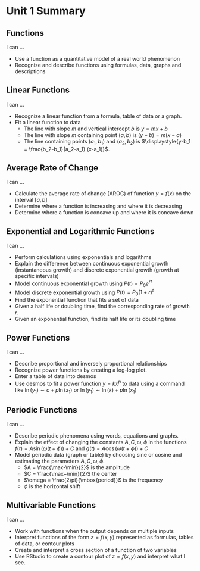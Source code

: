 # Unit 1 Summary

## Functions

I can ...

-   Use a function as a quantitative model of a real world phenomenon
-   Recognize and describe functions using formulas, data, graphs and descriptions

## Linear Functions

I can ...

-   Recognize a linear function from a formula, table of data or a graph.
-   Fit a linear function to data
    -   The line with slope $m$ and vertical intercept $b$ is $y=mx+b$
    -   The line with slope $m$ containing point $(a,b)$ is $(y-b) = m(x-a)$
    -   The line containing points $(a_1,b_1)$ and $(a_2,b_2)$ is $\displaystyle{y-b_1 = \frac{b_2-b_1}{a_2-a_1} (x-a_1)}$.

## Average Rate of Change

I can ...

-   Calculate the average rate of change (AROC) of function $y=f(x)$ on the interval $[a,b]$
-   Determine where a function is increasing and where it is decreasing
-   Determine where a function is concave up and where it is concave down

## Exponential and Logarithmic Functions

I can ...

-   Perform calculations using exponentials and logarithms
-   Explain the difference between continuous exponential growth (instantaneous growth) and discrete exponential growth (growth at specific intervals)
-   Model continuous exponential growth using $P(t) = P_0 e^{rt}$
-   Model discrete exponential growth using $P(t) = P_0 (1+r)^t$
-   Find the exponential function that fits a set of data
-   Given a half life or doubling time, find the corresponding rate of growth $r$.
-   Given an exponential function, find its half life or its doubling time

## Power Functions

I can ...

-   Describe proportional and inversely proportional relationships
-   Recognize power functions by creating a log-log plot.
-   Enter a table of data into desmos
-   Use desmos to fit a power function $y=kx^p$ to data using a command like $\ln (y_1) \sim c + p \ln(x_1)$ or $\ln (y_1) \sim \ln(k) + p \ln(x_1)$

## Periodic Functions

I can ...

-   Describe periodic phenomena using words, equations and graphs.
-   Explain the effect of changing the constants $A,C,\omega,\phi$ in the functions $f(t) = A\sin(\omega(t+\phi)) +C$ and $g(t) = A\cos(\omega(t+\phi)) +C$
-   Model periodic data (graph or table) by choosing sine or cosine and estimating the parameters $A,C,\omega,\phi$.
    -   $A = \frac{\max-\min}{2}$ is the amplitude
    -   $C = \frac{\max+\min}{2}$ the center
    -   $\omega = \frac{2\pi}{\mbox{period}}$ is the frequency
    -   $\phi$ is the horizontal shift

## Multivariable Functions

I can ...

-   Work with functions when the output depends on multiple inputs
-   Interpret functions of the form $z=f(x,y)$ represented as formulas, tables of data, or contour plots
-   Create and interpret a cross section of a function of two variables
-   Use RStudio to create a contour plot of $z=f(x,y)$ and interpret what I see.
